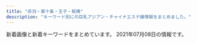 ```yaml
---
title: "赤羽・東十条・王子・板橋"
description: "キーワード別にの巨乳アジアン・チャイナエステ嬢情報をまとめました。"
---
```


新着画像と新着キーワードをまとめています。
2021年07月08日の情報です。

<DmmAffiliateIns />
<KeywordTable
  shops={
    [
    {
        "keywords": {
            "C": 7
        },
        "station": "JR\u8d64\u7fbd\u99c5",
        "name": "\u3072\u307e\u308f\u308a",
        "img_links": [
            "http://himawari.one/images/flash1.jpg",
            "http://himawari.one/images/g3.jpg",
            "http://himawari.one/images/g1.jpg",
            "http://himawari.one/images/top.png",
            "http://himawari.one/images/top_bn2.jpg",
            "http://himawari.one/images/flash.jpg",
            "http://himawari.one/images/top_bn1.jpg",
            "http://himawari.one/images/side3.png"
        ],
        "url": "http://himawari.one/"
    },
    {
        "station": "JR\u8d64\u7fbd\u99c5\u6771\u53e3",
        "img_links": [
            "http://coconat.work/images/interior_t.jpg",
            "http://coconat.work/images/news.jpg",
            "http://coconat.work/images/m-top004.jpg",
            "http://coconat.work/images/news_t.jpg",
            "http://coconat.work/images/staff_t.jpg",
            "http://coconat.work/staff/yuyu1.jpg",
            "http://coconat.work/staff/rina1.jpg",
            "http://coconat.work/images/call.png",
            "http://coconat.work/staff/ayaka1.jpg",
            "http://coconat.work/staff/yuko1.jpg",
            "http://coconat.work/images/m-head01.jpg"
        ],
        "url": "http://coconat.work/",
        "name": "\u30b3\u30b3\u30ca\u30c3\u30c4",
        "keywords": {
            "86": 10,
            "C": 5,
            "85": 5,
            "E": 5,
            "D": 10,
            "87": 5
        }
    },
    {
        "name": "\u685c\u306e\u604b",
        "img_links": [
            "http://www.crossu.xyz/uploads/180620/1-1P62010193X63.jpg",
            "http://www.crossu.xyz/uploads/181211/1-1Q2111433162D.jpg",
            "http://www.crossu.xyz/uploads/190924/1-1Z9241056212J.jpg",
            "http://www.crossu.xyz/templets/default/picture/interior_t.jpg",
            "http://www.crossu.xyz/uploads/191119/1-19111915043V27.jpg",
            "http://www.crossu.xyz/templets/default/picture/rec1.png",
            "http://www.crossu.xyz/uploads/180621/1-1P621101232H4.jpg",
            "http://www.crossu.xyz/templets/default/picture/head.jpg",
            "http://www.crossu.xyz/uploads/180620/1-1P62010154K00.png",
            "http://www.crossu.xyz/uploads/200528/1-20052Q52142229.jpg",
            "http://www.crossu.xyz/uploads/191129/1-19112914393CK.jpg",
            "http://www.crossu.xyz/uploads/allimg/180620/1-1P6201013133b.jpg",
            "http://www.crossu.xyz/templets/default/picture/news.jpg",
            "http://www.crossu.xyz/templets/default/picture/staff_t.jpg"
        ],
        "keywords": {
            "\u30bb\u30af\u30b7\u30fc": 5
        },
        "url": "http://www.crossu.xyz/",
        "station": "JR\u738b\u5b50\u99c5\u5317\u53e3"
    },
    {
        "name": "\u83ef\u8276",
        "station": "JR\u8d64\u7fbd\u99c5\u6771\u53e3",
        "img_links": [
            "http://www.kaen.relaxmens.com/images/maining.jpg",
            "http://www.kaen.relaxmens.com/files/001.jpg",
            "http://www.kaen.relaxmens.com/files/008.jpg",
            "http://www.kaen.relaxmens.com/files/007.jpg",
            "http://www.kaen.relaxmens.com/files/002.jpg",
            "http://www.kaen.relaxmens.com/images/tit_therapist.png",
            "http://www.kaen.relaxmens.com/images/kanban.jpg",
            "http://www.kaen.relaxmens.com/images/acc4.jpg",
            "http://www.kaen.relaxmens.com/files/009.jpg",
            "http://www.kaen.relaxmens.com/images/acc3.jpg",
            "http://www.kaen.relaxmens.com/images/acc1.jpg",
            "http://www.kaen.relaxmens.com/files/005.jpg",
            "http://www.kaen.relaxmens.com/images/sp_top.jpg",
            "http://www.kaen.relaxmens.com/images/acc2.jpg",
            "http://www.kaen.relaxmens.com/images/tit_new.png",
            "http://www.kaen.relaxmens.com/images/sp_tit_new.png",
            "http://www.kaen.relaxmens.com/images/acc5.jpg",
            "http://www.kaen.relaxmens.com/images/sp_tit_therapist.png",
            "http://www.kaen.relaxmens.com/images/top.jpg",
            "http://www.kaen.relaxmens.com/photo_news/upimg/7481460dc2d3735975_0.jpg",
            "http://www.kaen.relaxmens.com/files/006.jpg",
            "http://www.kaen.relaxmens.com/files/010.jpg",
            "http://www.kaen.relaxmens.com/images/img_tel.png"
        ],
        "keywords": {
            "E": 6,
            "C": 30,
            "85": 30,
            "D": 12,
            "86": 6,
            "87": 12
        },
        "url": "http://www.kaen.relaxmens.com/"
    },
    {
        "name": "\u56de\u697d\u82d1",
        "img_links": [
            "https://nippori-massage.com/mens-esthe/2021/06/19/ai-s1.jpg",
            "https://nippori-massage.com/room/room-l2.jpg",
            "https://nippori-massage.com/room/room-l3.jpg",
            "https://nippori-massage.com/staff/ai-s2.jpg",
            "https://nippori-massage.com/staff/sakura-l1.jpg",
            "https://nippori-massage.com/images/line_friend.png",
            "https://nippori-massage.com/staff/sakura-s1.jpg",
            "https://nippori-massage.com/mens-esthe/2021/04/15/sakura-s1.jpg",
            "https://nippori-massage.com/icon/yelp.png",
            "https://nippori-massage.com//icon/facebook.png",
            "https://nippori-massage.com/room/room-l1.jpg",
            "https://nippori-massage.com/images/header3.png",
            "https://nippori-massage.com/images/obi.jpg",
            "https://nippori-massage.com/images/qrcode.png",
            "https://scdn.line-apps.com/n/line_add_friends/btn/ja.png",
            "https://nippori-massage.com/staff/ai-l2.jpg",
            "https://nippori-massage.com/images/main-sp.jpg",
            "https://nippori-massage.com/footer/footer-line.png",
            "https://nippori-massage.com/images/esthe2.jpg",
            "https://nippori-massage.com/images/esthe4.jpg",
            "https://nippori-massage.com/icon/twitter.png",
            "https://nippori-massage.com/footer/footer-tel.png",
            "https://nippori-massage.com/staff/ai-l1.jpg",
            "https://nippori-massage.com/staff/ai-s1.jpg",
            "https://nippori-massage.com/images/esthe1.jpg",
            "https://nippori-massage.com/line/10min-coupon.png",
            "https://nippori-massage.com/icon/facebook.png",
            "https://nippori-massage.com/icon/line.png",
            "https://nippori-massage.com/images/clear.png",
            "https://nippori-massage.com/images/main1.jpg",
            "https://nippori-massage.com/images/esthe3.jpg",
            "https://nippori-massage.com/line/line-qr.png",
            "https://nippori-massage.com/room/room-l4.jpg",
            "https://nippori-massage.com/footer/footer-staff.png"
        ],
        "keywords": {},
        "url": "https://nippori-massage.com/",
        "station": "\u5c3e\u4e45\u99c5"
    },
    {
        "station": "JR\u8d64\u7fbd\u99c5\u897f\u53e3",
        "name": "Cocosia \uff5e\u30b3\u30b3\u30b7\u30a2\uff5e",
        "url": "http://www.cocosia.work/",
        "img_links": [
            "http://www.cocosia.work/staff/mao1.jpg",
            "http://www.cocosia.work/img/int2_sp.jpg",
            "http://www.cocosia.work/img/i_tel.png",
            "http://www.cocosia.work/staff/mao.jpg",
            "http://www.cocosia.work/staff/hina.jpg",
            "http://www.cocosia.work/img/concept.jpg",
            "http://www.cocosia.work/img/int3.jpg",
            "http://www.cocosia.work/staff/mika.jpg",
            "http://www.cocosia.work/img/int1.jpg",
            "http://www.cocosia.work/img/bn_contact_sp.jpg",
            "http://www.cocosia.work/img/int1_sp.jpg",
            "http://www.cocosia.work/img/int3_sp.jpg",
            "http://www.cocosia.work/img/bn_howto_sp.jpg",
            "http://www.cocosia.work/img/int2.jpg",
            "http://www.cocosia.work/img/header_info.png",
            "http://www.cocosia.work/staff/mika1.jpg",
            "http://www.cocosia.work/staff/riya1.jpg",
            "http://www.cocosia.work/staff/yuyu1.jpg",
            "http://www.cocosia.work/img/concept_sp.jpg",
            "http://www.cocosia.work/img/bn_contact.jpg",
            "http://www.cocosia.work/staff/riya.jpg",
            "http://www.cocosia.work/staff/yuyu.jpg",
            "http://www.cocosia.work/staff/rea.jpg",
            "http://www.cocosia.work/staff/rea1.jpg",
            "http://www.cocosia.work/staff/hina1.jpg",
            "http://www.cocosia.work/img/bn_howto.jpg"
        ],
        "keywords": {
            "86": 8,
            "D": 10,
            "E": 6,
            "C": 15,
            "85": 2,
            "87": 6
        }
    },
    {
        "keywords": {
            "\u4e73": 1,
            "C": 1,
            "85": 2,
            "87": 1,
            "D": 5
        },
        "station": "JR\u5341\u6761\u99c5\u5357\u53e3",
        "url": "http://figret.xyz/",
        "img_links": [
            "http://figret.xyz/static/picture/bar-infomation.png",
            "http://figret.xyz/static/picture/bar-news.png",
            "http://figret.xyz/static/picture/info_text.jpg",
            "http://figret.xyz/static/picture/girls-bar.png",
            "http://figret.xyz/static/picture/bar-girls.png",
            "http://figret.xyz/static/picture/bar-inte.png",
            "http://figret.xyz/uploads/200520/1-200520100430557.jpg",
            "http://figret.xyz/uploads/200520/1-200520100455411.jpg",
            "http://figret.xyz/uploads/200520/1-200520094144146.jpg",
            "http://figret.xyz/uploads/210515/1-2105151454123F.jpg",
            "http://figret.xyz/static/picture/info1.jpg",
            "http://figret.xyz/uploads/210501/1-2105011FK05b.jpg",
            "http://figret.xyz/static/picture/info2.jpg",
            "http://figret.xyz/uploads/210517/1-21051G0253T50.jpg"
        ],
        "name": "\u7e01\u697d"
    },
    {
        "keywords": {
            "C": 11,
            "D": 20,
            "83": 5,
            "86": 5,
            "85": 10
        },
        "name": "\u6211\u304c\u5bb6",
        "img_links": [
            "https://wagaya.xyz.mn/images/s_news.png",
            "https://wagaya.xyz.mn/images/top.jpg",
            "https://wagaya.xyz.mn/photos/sites/56/2021/06/2021061105332195.jpg",
            "https://wagaya.xyz.mn/images/s_staff.png",
            "https://wagaya.xyz.mn/photos/sites/56/2021/04/202104050602539.jpg",
            "https://wagaya.xyz.mn/photos/sites/56/2021/04/2021041205512961.jpg",
            "https://wagaya.xyz.mn/images/mobile.jpg",
            "https://wagaya.xyz.mn/photos/sites/56/2021/04/2021041205512892.jpg",
            "https://wagaya.xyz.mn/images/nbj1.png"
        ],
        "url": "https://wagaya.xyz.mn/",
        "station": "JR\u738b\u5b50\u99c5\u4e2d\u592e\u53e3"
    },
    {
        "keywords": {
            "86": 1,
            "D": 5,
            "87": 4
        },
        "img_links": [
            "http://www.darling.esjp.info/img/stb.jpg",
            "http://www.darling.esjp.info/img/tel.png",
            "http://www.darling.esjp.info/files/007.jpg",
            "http://www.darling.esjp.info/files/001.jpg",
            "http://www.darling.esjp.info/img/nav-001.png",
            "http://www.darling.esjp.info/img/top01.png",
            "http://www.darling.esjp.info/files/008.jpg",
            "http://www.darling.esjp.info/img/nav-005.png",
            "http://www.darling.esjp.info/img/stt.jpg",
            "http://www.darling.esjp.info/files/002.jpg",
            "http://www.darling.esjp.info/files/003.jpg",
            "http://www.darling.esjp.info/img/nav-006.png",
            "http://www.darling.esjp.info/img/nav-003.png",
            "http://www.darling.esjp.info/img/nav-004.png",
            "http://www.darling.esjp.info/img/nav-002.png"
        ],
        "url": "http://www.darling.esjp.info/",
        "name": "Darling \uff5e\u30c0\u30fc\u30ea\u30f3\uff5e",
        "station": "JR\u8d64\u7fbd\u99c5\u5357\u53e3"
    },
    {
        "img_links": [
            "http://angel-aroma.net/img/sta2.jpg",
            "http://angel-aroma.net/img/m6.jpg",
            "http://angel-aroma.net/img/m20.jpg",
            "http://angel-aroma.net/img/m2.jpg",
            "http://angel-aroma.net/img/no.png",
            "http://angel-aroma.net/img/m30.jpg",
            "http://angel-aroma.net/img/stafft.jpg",
            "http://angel-aroma.net/img/sta6.jpg",
            "http://angel-aroma.net/img/m3.jpg",
            "http://angel-aroma.net/img/m10.jpg",
            "http://angel-aroma.net/img/sta3.jpg",
            "http://angel-aroma.net/img/m4.jpg",
            "http://angel-aroma.net/img/sta5.jpg",
            "http://angel-aroma.net/img/sta1.jpg",
            "http://angel-aroma.net/img/qr.jpg",
            "http://angel-aroma.net/img/m5.jpg",
            "http://angel-aroma.net/img/top.jpg",
            "http://angel-aroma.net/img/m1.jpg"
        ],
        "station": "JR\u8d64\u7fbd\u99c5\u6771\u53e3",
        "keywords": {
            "86": 4,
            "82": 2,
            "87": 2,
            "84": 2
        },
        "url": "http://angel-aroma.net/",
        "name": "\u30c0\u30fc\u30ea\u30f3"
    },
    {
        "url": "https://higashijujo-mensesthe.com/",
        "keywords": {},
        "img_links": [
            "https://higashijujo-mensesthe.com/images/flower.png",
            "https://higashijujo-mensesthe.com/menu/home.png",
            "https://higashijujo-mensesthe.com/icon/line.png",
            "https://higashijujo-mensesthe.com/staff/runa-s1.jpg",
            "https://higashijujo-mensesthe.com/2020/02/29/lime-s1.jpg",
            "https://higashijujo-mensesthe.com/staff/rika-l1.jpg",
            "https://higashijujo-mensesthe.com/staff/kimi-l1.jpg",
            "https://higashijujo-mensesthe.com/room/room-l2.jpg",
            "https://higashijujo-mensesthe.com/icon/yelp.png",
            "https://higashijujo-mensesthe.com/button/blog.png",
            "https://higashijujo-mensesthe.com/staff/satomi-s1.jpg",
            "https://higashijujo-mensesthe.com/images/header3.png",
            "https://higashijujo-mensesthe.com/images/qrcode.png",
            "https://higashijujo-mensesthe.com/staff/satomi-l1.jpg",
            "https://higashijujo-mensesthe.com/icon/facebook.png",
            "https://higashijujo-mensesthe.com/2019/08/10/kimi-s1.jpg",
            "https://higashijujo-mensesthe.com/images/footer-l.png",
            "https://higashijujo-mensesthe.com/staff/kimi-l2.jpg",
            "https://higashijujo-mensesthe.com/images/main1.jpg",
            "https://higashijujo-mensesthe.com/room/room-l3.jpg",
            "https://higashijujo-mensesthe.com/button/staff.png",
            "https://higashijujo-mensesthe.com/menu/gallery.png",
            "https://higashijujo-mensesthe.com/staff/runa-l1.jpg",
            "https://higashijujo-mensesthe.com/staff/lime-s1.jpg",
            "https://higashijujo-mensesthe.com/staff/lime-l1.jpg",
            "https://higashijujo-mensesthe.com/room/esthe1.jpg",
            "https://higashijujo-mensesthe.com/images/main-sp.jpg",
            "https://higashijujo-mensesthe.com/staff/kimi-s1.jpg",
            "https://higashijujo-mensesthe.com/room/esthe2.jpg",
            "https://higashijujo-mensesthe.com/2019/10/21/rika-s1.jpg",
            "https://higashijujo-mensesthe.com/staff/rika-s1.jpg",
            "https://higashijujo-mensesthe.com/images/clear.png",
            "https://higashijujo-mensesthe.com/images/camp.jpg",
            "https://higashijujo-mensesthe.com/staff/kimi-s2.jpg",
            "https://higashijujo-mensesthe.com/room/room-l4.jpg",
            "https://higashijujo-mensesthe.com/room/esthe3.jpg",
            "https://higashijujo-mensesthe.com/icon/twitter.png",
            "https://higashijujo-mensesthe.com/menu/blog.png",
            "https://higashijujo-mensesthe.com/room/room-l1.jpg",
            "https://higashijujo-mensesthe.com/menu/info.png",
            "https://higashijujo-mensesthe.com/images/footer-r.png",
            "https://higashijujo-mensesthe.com/button/home.png",
            "https://higashijujo-mensesthe.com/2019/08/22/runa-s1.jpg",
            "https://higashijujo-mensesthe.com/2019/08/23/satomi-s1.jpg",
            "https://higashijujo-mensesthe.com/menu/friend.png"
        ],
        "name": "Love Sea",
        "station": "JR\u6771\u5341\u6761\u99c5\u5317\u53e3"
    },
    {
        "name": "Last Paradise \uff5e\u30e9\u30b9\u30c8\u30d1\u30e9\u30c0\u30a4\u30b9\uff5e",
        "url": "http://lastpara.net/",
        "keywords": {
            "86": 4,
            "84": 4,
            "85": 9,
            "90": 2
        },
        "img_links": [
            "http://lastpara.net/image/cast/cast_262_1_l.jpg",
            "http://lastpara.net/image/cast/cast_261_1_l.jpg",
            "http://lastpara.net/image/cast/cast_265_1_l.jpg",
            "http://lastpara.net/img/news-ttl.jpg",
            "http://lastpara.net/image/cast/cast_256_1_s.jpg",
            "http://lastpara.net/image/cast/cast_265_1_s.jpg",
            "http://lastpara.net/image/cast/cast_259_1_s.jpg",
            "http://lastpara.net/image/cast/cast_286_1_l.jpg",
            "http://lastpara.net/image/cast/cast_255_1_l.jpg",
            "http://lastpara.net/image/cast/cast_286_1_s.jpg",
            "http://lastpara.net/image/cast/cast_263_1_s.jpg",
            "http://lastpara.net/img/recuit.png",
            "http://lastpara.net/image/cast/cast_287_1_l.jpg",
            "http://lastpara.net/image/cast/cast_263_1_l.jpg",
            "http://lastpara.net/image/cast/cast_259_1_l.jpg",
            "http://lastpara.net/image/cast/cast_287_1_s.jpg",
            "http://lastpara.net/image/cast/cast_256_1_l.jpg",
            "http://lastpara.net/img/event/camp_top_02.jpg"
        ],
        "station": "JR\u8d64\u7fbd\u99c5\u5357\u53e3"
    },
    {
        "station": "JR\u8d64\u7fbd\u99c5\u6771\u53e3",
        "img_links": [
            "https://dream.ests.jp/images/new.jpg",
            "https://dream.ests.jp/photos/sites/12/2021/03/2021031110482840.jpg",
            "https://dream.ests.jp/images/s_pick.png",
            "https://dream.ests.jp/images/1.jpg",
            "https://dream.ests.jp/images/top.png",
            "https://dream.ests.jp/photos/sites/12/2021/03/2021031110482744.jpg",
            "https://dream.ests.jp/images/s_news.jpg",
            "https://dream.ests.jp/images/news_bj3.jpg",
            "https://dream.ests.jp/images/mobile.jpg",
            "https://dream.ests.jp/images/line.png",
            "https://dream.ests.jp/photos/sites/12/2021/03/2021031110483021.jpg",
            "https://dream.ests.jp/images/s_therapist.jpg",
            "https://dream.ests.jp/images/end.png",
            "https://dream.ests.jp/images/staff_bj3.jpg",
            "https://dream.ests.jp/images/s_link.jpg",
            "https://dream.ests.jp/images/2.jpg",
            "https://dream.ests.jp/photos/sites/12/2021/03/2021031110483161.jpg"
        ],
        "name": "\u30a2\u30ed\u30de\u30c9\u30ea\u30fc\u30e0",
        "url": "https://dream.ests.jp/",
        "keywords": {
            "87": 2,
            "E": 2,
            "C": 12,
            "86": 4,
            "85": 2,
            "D": 6
        }
    },
    {
        "url": "http://esthe-japan.work/flower/",
        "keywords": {
            "88": 3,
            "\u30bb\u30af\u30b7\u30fc": 6,
            "87": 3,
            "89": 3,
            "98": 1
        },
        "img_links": [
            "http://esthe-japan.work/flower/upload/202004/1588153474.png"
        ],
        "station": "JR\u8d64\u7fbd\u99c5\u5357\u6539\u672d\u53e3(\u6771)",
        "name": "FLOWER"
    },
    {
        "img_links": [],
        "station": "JR\u738b\u5b50\u99c5\u5317\u53e3",
        "name": "Lucky",
        "url": "https://kirakira.xyz.mn/",
        "keywords": {}
    },
    {
        "img_links": [
            "http://oji.pink/images/3.png",
            "http://oji.pink/images/g1.jpg",
            "http://oji.pink/images/g5.jpg",
            "http://oji.pink/images/r2.jpg",
            "http://oji.pink/images/g7.jpg",
            "http://oji.pink/images/1.png",
            "http://oji.pink/images/top.jpg",
            "http://oji.pink/images/aki.jpg",
            "http://oji.pink/images/yuki.jpg",
            "http://oji.pink/images/zi_link.png",
            "http://oji.pink/images/r4.jpg",
            "http://oji.pink/images/g0.jpg",
            "http://oji.pink/images/r3.jpg",
            "http://oji.pink/images/r1.jpg",
            "http://oji.pink/images/mobile.jpg",
            "http://oji.pink/images/zi_staff.png",
            "http://oji.pink/images/g2.jpg",
            "http://oji.pink/images/new1.jpg"
        ],
        "station": "JR\u738b\u5b50\u99c5\u5317\u53e3",
        "url": "http://oji.pink/",
        "keywords": {
            "C": 15
        },
        "name": "\u7f8e\u5065"
    },
    {
        "url": "http://www.roserelaxation.info/",
        "name": "Only one \uff5e\u30aa\u30f3\u30ea\u30fc\u30ef\u30f3\uff5e",
        "img_links": [
            "http://www.roserelaxation.info/upload/201807/thumb_dis/1531197286.jpg",
            "http://www.roserelaxation.info/upload/images/20171206_132919.jpg",
            "http://www.roserelaxation.info/upload/202007/thumb_dis/1594636246.jpg",
            "http://www.roserelaxation.info/upload/202008/1598846272.jpg",
            "http://www.roserelaxation.info/upload/201808/thumb_dis/1535596152.jpg",
            "http://www.roserelaxation.info/upload/201707/1499300573.jpg",
            "http://www.roserelaxation.info/upload/202007/1594636246.jpg",
            "http://www.roserelaxation.info/upload/202007/thumb/1594636246.jpg",
            "http://www.roserelaxation.info/upload/201801/thumb_dis/1517150493.jpg",
            "http://www.roserelaxation.info/upload/202007/1594636684.jpg",
            "http://www.roserelaxation.info/upload/202007/1594636355.jpg",
            "http://www.roserelaxation.info/upload/201807/thumb_dis/1531195547.jpg",
            "http://www.roserelaxation.info/upload/201712/thumb/1512155748.jpg",
            "http://www.roserelaxation.info/upload/201807/thumb/1531195952.jpg",
            "http://www.roserelaxation.info/upload/201807/thumb/1531195547.jpg",
            "http://www.roserelaxation.info/upload/202007/thumb_dis/1594636355.jpg",
            "http://www.roserelaxation.info/upload/images/20171206_132823.jpg",
            "http://www.roserelaxation.info/upload/images/20171214_032900.jpg",
            "http://www.roserelaxation.info/upload/201807/1531197286.jpg",
            "http://www.roserelaxation.info/upload/images/20170613_104732.jpg",
            "http://www.roserelaxation.info/upload/images/20170706_091357.jpg",
            "http://www.roserelaxation.info/upload/201807/1531195952.jpg",
            "http://www.roserelaxation.info/upload/201801/1517150493.jpg",
            "http://www.roserelaxation.info/upload/201801/thumb/1517150493.jpg",
            "http://www.roserelaxation.info/upload/201807/1531195547.jpg",
            "http://www.roserelaxation.info/upload/images/20170525_102731.jpg",
            "http://www.roserelaxation.info/upload/202007/thumb_dis/1594636684.jpg",
            "http://www.roserelaxation.info/upload/201807/thumb_dis/1531195952.jpg",
            "http://www.roserelaxation.info/upload/images/20171206_132851.jpg",
            "http://www.roserelaxation.info/upload/202007/thumb/1594636355.jpg",
            "http://www.roserelaxation.info/upload/images/20171206_133002.jpg",
            "http://www.roserelaxation.info/upload/201708/1502280972.jpg",
            "http://www.roserelaxation.info/upload/202007/thumb/1594636684.jpg",
            "http://www.roserelaxation.info/upload/202007/thumb_dis/1594636322.jpg",
            "http://www.roserelaxation.info/upload/201708/thumb_dis/1502280972.jpg",
            "http://www.roserelaxation.info/upload/201712/1512155748.jpg",
            "http://www.roserelaxation.info/upload/201712/thumb_dis/1512155748.jpg"
        ],
        "keywords": {},
        "station": "JR\u8d64\u7fbd\u99c5\u5357\u53e3"
    },
    {
        "station": "\u8d64\u7fbd\u5ca9\u6df5\u99c52\u756a\u51fa\u53e3",
        "keywords": {
            "85": 2,
            "87": 10,
            "\u30bb\u30af\u30b7\u30fc": 3,
            "D": 10
        },
        "img_links": [
            "http://www.goodtime.iesjp.com/files/007.jpg",
            "http://www.goodtime.iesjp.com/files/001.jpg",
            "http://www.goodtime.iesjp.com/files/006.jpg",
            "http://www.goodtime.iesjp.com/images/top-left01.jpg",
            "http://www.goodtime.iesjp.com/photo_news/upimg/3462960a1ab283cd4a_0.jpg",
            "http://www.goodtime.iesjp.com/images/m-left.jpg",
            "http://www.goodtime.iesjp.com/images/m-top-right01.jpg",
            "http://www.goodtime.iesjp.com/images/m-top-right02.jpg",
            "http://www.goodtime.iesjp.com/images/m-right.jpg",
            "http://www.goodtime.iesjp.com/images/m-head.jpg",
            "http://www.goodtime.iesjp.com/photo_news/upimg/7552960e3d2d1957f0_0.jpg",
            "http://www.goodtime.iesjp.com/files/008.jpg",
            "http://www.goodtime.iesjp.com/photo_news/upimg/22286608910ac9b0db_0.jpg",
            "http://www.goodtime.iesjp.com/files/004.jpg",
            "http://www.goodtime.iesjp.com/images/m-yejiao.jpg",
            "http://www.goodtime.iesjp.com/photo_news/upimg/6226360739cbd5fa6e_0.jpg",
            "http://www.goodtime.iesjp.com/files/003.jpg",
            "http://www.goodtime.iesjp.com/images/m-top02.jpg",
            "http://www.goodtime.iesjp.com/images/call.png",
            "http://www.goodtime.iesjp.com/images/m-top-right03.jpg",
            "http://www.goodtime.iesjp.com/images/m-top03.jpg",
            "http://www.goodtime.iesjp.com/photo_news/upimg/3943160b5eaf8ad73c_1.jpg",
            "http://www.goodtime.iesjp.com/images/m-top-right04.jpg"
        ],
        "url": "http://www.goodtime.iesjp.com/",
        "name": "GOOD TIME"
    },
    {
        "name": "\u767e\u5408",
        "url": "http://www.l-yuri.work/",
        "station": "\u84ee\u6839\u99c5\u6771\u53e3",
        "keywords": {},
        "img_links": [
            "http://www.l-yuri.work/images/2.png",
            "http://www.l-yuri.work/images/news.png",
            "http://www.l-yuri.work/images/int1.png",
            "http://www.l-yuri.work/img/kaori1.jpg",
            "http://www.l-yuri.work/images/sys.png",
            "http://www.l-yuri.work/images/staff_t.jpg",
            "http://www.l-yuri.work/images/6.png",
            "http://www.l-yuri.work/staff/ruru.jpg",
            "http://www.l-yuri.work/img/miki1.jpg",
            "http://www.l-yuri.work/images/mobile.jpg",
            "http://www.l-yuri.work/images/tel.jpg",
            "http://www.l-yuri.work/img/ruru1.jpg",
            "http://www.l-yuri.work/images/tg.jpg",
            "http://www.l-yuri.work/images/interior_t.jpg",
            "http://www.l-yuri.work/images/h_line.jpg",
            "http://www.l-yuri.work/images/5.png",
            "http://www.l-yuri.work/staff/miki.jpg",
            "http://www.l-yuri.work/staff/kaori.jpg",
            "http://www.l-yuri.work/images/int2.png",
            "http://www.l-yuri.work/images/head.jpg",
            "http://www.l-yuri.work/images/s1.png"
        ]
    },
    {
        "keywords": {
            "85": 1,
            "89": 1,
            "84": 1,
            "86": 2,
            "E": 3,
            "D": 3,
            "C": 1,
            "87": 2
        },
        "url": "http://www.e-baby.work/",
        "station": "JR\u8d64\u7fbd\u99c5\u6771\u53e3",
        "img_links": [
            "http://www.e-baby.work/staff/kumi1.jpg",
            "http://www.e-baby.work/staff/rina1.jpg",
            "http://www.e-baby.work/staff/karen1.jpg",
            "http://www.e-baby.work/staff/miho1.jpg",
            "http://www.e-baby.work/staff/yuka1.jpg",
            "http://www.e-baby.work/staff/mihoc.jpg",
            "http://www.e-baby.work/img/all/loader.png",
            "http://www.e-baby.work/img/all/icon2.png",
            "http://www.e-baby.work/staff/haru1.jpg",
            "http://www.e-baby.work/staff/maya1.jpg"
        ],
        "name": "\u30a2\u30a4\u30ea\u30b9"
    },
    {
        "url": "http://shanshan-esthe.com/",
        "keywords": {
            "D": 2,
            "86": 2
        },
        "station": "JR\u6771\u5341\u6761\u99c5\u5317\u53e3",
        "img_links": [
            "http://shanshan-esthe.com/img/st16.jpg",
            "http://shanshan-esthe.com/img/st14.jpg",
            "http://shanshan-esthe.com/img/no.png",
            "http://shanshan-esthe.com/img/sta14.jpg",
            "http://shanshan-esthe.com/img/sta0.jpg"
        ],
        "name": "\u9999\u9999"
    }
]
}
/>
<DmmAffiliateScript />
